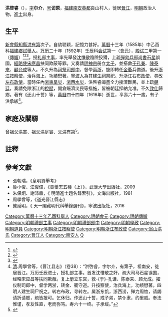 {{明清人物信息框
| 姓名 = 洪啓睿
| 原名 = 
| 圖片名稱= 
| 圖片大小 = 
| 圖片說明 = 
| 最高職務 = 浙江左布政使
| 國家 = 大明
| 爵位 = 
| 籍貫 = [[福建等處承宣布政使司|福建]][[南安|南安縣]]
| 族裔 = 漢族
| 旗籍 = 
| 字號 = 字爾介，號訒原
| 諡號 = 
| 出生日期 = [[嘉靖|嘉靖]]三十五年（1556年）
| 出生地點 = [[福建等處承宣布政使司|福建]][[南安|南安縣]]
| 逝世日期 = [[萬曆|萬曆]]四十四年（1616年）
| 逝世地點 = [[福建等處承宣布政使司|福建]][[南安|南安縣]]
| 墓葬 =
| 配偶 = 
| 親屬 = 曾祖父洪宙、祖父洪庭實、父[[洪有第|洪有第]]<br />洪承紱（子）
| 出身 = 
*萬曆十三年乙酉科舉人
*萬曆二十年壬辰科進士
| 經歷 =
| 著作 = *著有《還山十誓》等
}}

'''洪啓睿'''（{{bd|1556年||1616年|catIdx=H洪}}），[[表字|字]]'''尔介'''，[[号|号]]'''讱原'''，[[福建等處承宣布政使司|福建]][[南安|南安]][[英都鎮|英都]]良山村人，徙居[[晉江|晉江]]，[[明朝|明朝]]政治人物，[[進士|進士]]出身。

==生平==
[[新會縣|新會縣]][[知縣|知縣]][[洪有第|洪有第]]次子。自幼聪颖，記憶力甚好。[[萬曆|萬曆]]十三年（1585年）中乙酉科[[福建等處承宣布政使司|福建]][[鄉試|鄉試]][[舉人|舉人]]。[[万历|万历]]二十年（1592年）壬辰科[[会试|会试]]第一（[[會元|會元]]），[[殿试|殿试]]二甲第一（[[傳臚|傳臚]]）<ref>{{Cite book|title=《皇明贡举考》卷五|last=（明）[[张朝瑞|张朝瑞]]|first=|publisher=《续修四库全书》史部第828册|year=|isbn=|location=|pages=}}</ref><ref>{{Cite book|title=贡举志五种 上|last=鲁小俊，江俊伟著|first=|publisher=武汉：武汉大学出版社|year=2009|isbn=978-7-307-07043-1|location=|pages=}}</ref><ref>{{Cite book|title=近代中国史料丛刊续辑 785-790 明清进士题名录索引 1-6|last=朱保炯，谢沛霖|first=|publisher=文海出版社|year=1981|isbn=|location=台湾}}</ref>。授[[礼部|礼部]][[主事|主事]]，率先舉發[[沈惟敬|沈惟敬]]陰險狡猾，上[[奏疏|疏]][[彈劾|彈劾]][[兵部尚書|兵部尚書]][[石星|石星]]誤國，[[經略使|經略使]][[宋應昌|宋應昌]]扶同欺蔽等罪。又奏請[[明神宗|明神宗]]册立[[朱常洛|太子]]，並搭救[[于孔兼|于孔兼]]、[[陳泰來_(明朝)|陳泰來]]、[[顧允成|顧允成]]等人。不久升為[[祠祭司|祠祭司]][[郎中_(官職)|郎中]]，督學[[兩浙|兩浙]]，旋即轉任[[金華|金]][[衢州|衢]]兵備道。後升[[浙江等處承宣布政使司|浙江]][[按察使|按察使]]，治兵海上，功績懋著。[[寧波人|寧波人]]為其建[[生祠|生祠]]祭祀。升浙江右[[布政使|布政使]]，尋改[[左布政使|左布政使]]。當時任內[[浙东八府|浙東]][[旱災|旱災]]，[[浙西|浙西]][[水災|水災]]，洪啓睿竭盡全力接濟難民，並上疏[[朝廷|朝廷]]，奏請免除浙江的[[稅賦|稅賦]]，開倉賑濟災民等措施，皆被朝廷採納允准。不久[[致仕|致仕]]歸鄉。著有《还山十誓》等，[[萬曆|萬曆]]四十四年（1616年）逝世，享壽六十一歲，有子洪承紱<ref>[[清|清]].周學曾等，《晋江县志》（卷38）：“洪啓睿，字尔介，有第子，祖南安，徙居晋江。万历壬辰进士，授礼部主事。首发沈惟敬之奸，疏大司马石星误国，经略宋应昌等扶同欺蔽。复上册立东宫，救-{于}-孔谦、陈泰来、顾允成。擢仪制司郎中，督学两浙，转金、衢守道。升按察使，治兵海上，功绩懋著。四明人建生祠尸祝之。转右布政，寻转左。属浙东饥，浙西涝，殚力周恤，请蠲请折请赈，疏皆报可。乞休归。作还山十誓，戒子弟，禁仆隶，约里戚。奉法惟谨，孝友性直，老而弥笃。寿六十一终。子承绂。”</ref>。

==家庭及關聯==
曾祖父洪宙、祖父洪庭實、父[[洪有第|洪有第]]<ref>{{Cite book|title=天一阁藏明代科举录选刊 登科录 点校本|last=龚延明主编|first=|publisher=宁波出版社|year=2016|isbn=978-7-5526-2320-8|location=宁波|pages=|quote=《天一閣藏明代科舉錄選刊.登科錄》之《萬曆二十年壬辰科殿試金榜》}}</ref>。

==註釋==
{{reflist}}

==參考文獻==
*張朝瑞，《皇明貢舉考》
*魯小俊、江俊偉，《貢舉志五種（上）》，武漢大學出版社，2009
*朱保炯、謝沛霖，《 明清進士題名錄索引》，文海出版社，1981
*周學曾等，《道光晉江縣志》
*龔延明，《 天一閣藏明代科舉錄選刊》，寧波出版社，2016

{{萬曆二十年壬辰科殿試金榜}}
{{DEFAULTSORT:Hong洪}}

[[Category:萬曆十三年乙酉科舉人|Category:萬曆十三年乙酉科舉人]]
[[Category:明朝會元|Category:明朝會元]]
[[Category:明朝傳臚|Category:明朝傳臚]]
[[Category:明朝禮部主事|Category:明朝禮部主事]]
[[Category:明朝禮部郎中|Category:明朝禮部郎中]]
[[Category:明朝學政|Category:明朝學政]]
[[Category:明朝道員|Category:明朝道員]]
[[Category:明朝浙江按察使|Category:明朝浙江按察使]]
[[Category:明朝浙江布政使|Category:明朝浙江布政使]]
[[Category:翁山洪氏|Category:翁山洪氏]]
[[Category:晉江人|Category:晉江人]]
[[Category:南安人|Category:南安人]]
[[Category:洪姓|Q]]